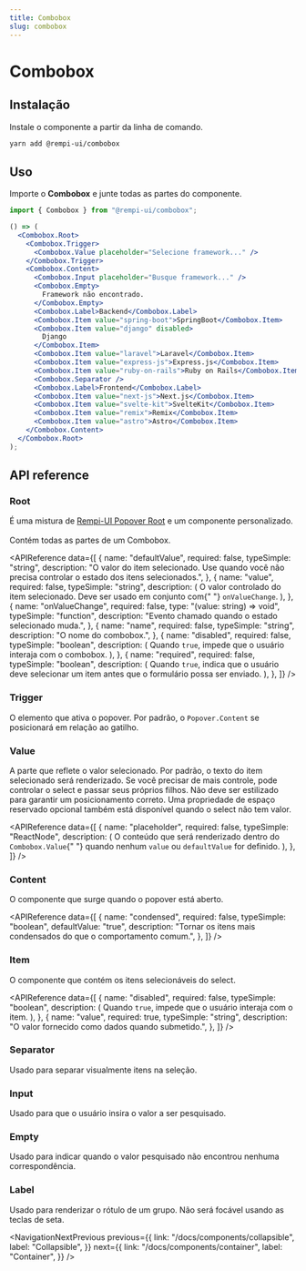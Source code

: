 ```yaml
---
title: Combobox
slug: combobox
---
```


# Combobox

<Description text="Combobox com uma lista de sugestões." />

<SelectVersion />

<PreviewComponent name="combobox" />

## Instalação

Instale o componente a partir da linha de comando.

```bash
yarn add @rempi-ui/combobox
```

## Uso

Importe o <strong>Combobox</strong> e junte todas as partes do componente.

```jsx
import { Combobox } from "@rempi-ui/combobox";

() => (
  <Combobox.Root>
    <Combobox.Trigger>
      <Combobox.Value placeholder="Selecione framework..." />
    </Combobox.Trigger>
    <Combobox.Content>
      <Combobox.Input placeholder="Busque framework..." />
      <Combobox.Empty>
        Framework não encontrado.
      </Combobox.Empty>
      <Combobox.Label>Backend</Combobox.Label>
      <Combobox.Item value="spring-boot">SpringBoot</Combobox.Item>
      <Combobox.Item value="django" disabled>
        Django
      </Combobox.Item>
      <Combobox.Item value="laravel">Laravel</Combobox.Item>
      <Combobox.Item value="express-js">Express.js</Combobox.Item>
      <Combobox.Item value="ruby-on-rails">Ruby on Rails</Combobox.Item>
      <Combobox.Separator />
      <Combobox.Label>Frontend</Combobox.Label>
      <Combobox.Item value="next-js">Next.js</Combobox.Item>
      <Combobox.Item value="svelte-kit">SvelteKit</Combobox.Item>
      <Combobox.Item value="remix">Remix</Combobox.Item>
      <Combobox.Item value="astro">Astro</Combobox.Item>
    </Combobox.Content>
  </Combobox.Root>
);
```

## API reference

### Root

É uma mistura de [Rempi-UI Popover Root](/docs/components/popover) e um componente personalizado. <br /><br />
Contém todas as partes de um Combobox.

<MoreInfo
  componentName="Rempi-UI Popover Root"
  componentLink="/docs/components/popover"
/>

<APIReference
  data={[
    {
      name: "defaultValue",
      required: false,
      typeSimple: "string",
      description:
        "O valor do item selecionado. Use quando você não precisa controlar o estado dos itens selecionados.",
    },
    {
      name: "value",
      required: false,
      typeSimple: "string",
      description: (
        <span>
          O valor controlado do item selecionado. Deve ser usado em conjunto com{" "}
          <code>onValueChange</code>.
        </span>
      ),
    },
    {
      name: "onValueChange",
      required: false,
      type: "(value: string) => void",
      typeSimple: "function",
      description: "Evento chamado quando o estado selecionado muda.",
    },
    {
      name: "name",
      required: false,
      typeSimple: "string",
      description: "O nome do combobox.",
    },
    {
      name: "disabled",
      required: false,
      typeSimple: "boolean",
      description: (
        <span>
          Quando <code>true</code>, impede que o usuário interaja com o
          combobox.
        </span>
      ),
    },
    {
      name: "required",
      required: false,
      typeSimple: "boolean",
      description: (
        <span>
          Quando <code>true</code>, indica que o usuário deve selecionar um item
          antes que o formulário possa ser enviado.
        </span>
      ),
    },
  ]}
/>

### Trigger

O elemento que ativa o popover. Por padrão, o <code>Popover.Content</code> se posicionará em relação ao gatilho.

<MoreInfo
  componentName="Rempi-UI Popover Trigger"
  componentLink="/docs/components/popover"
/>

### Value

A parte que reflete o valor selecionado. Por padrão, o texto do item selecionado será renderizado. Se você precisar de mais controle,
pode controlar o select e passar seus próprios filhos. Não deve ser estilizado para garantir um posicionamento correto. Uma propriedade
de espaço reservado opcional também está disponível quando o select não tem valor.

<APIReference
  data={[
    {
      name: "placeholder",
      required: false,
      typeSimple: "ReactNode",
      description: (
        <span>
          O conteúdo que será renderizado dentro do <code>Combobox.Value</code>{" "}
          quando nenhum <code>value</code> ou <code>defaultValue</code> for
          definido.
        </span>
      ),
    },
  ]}
/>

### Content

O componente que surge quando o popover está aberto.

<MoreInfo
  componentName="Rempi-UI Popover Content"
  componentLink="/docs/components/popover"
/>

<APIReference
  data={[
    {
      name: "condensed",
      required: false,
      typeSimple: "boolean",
      defaultValue: "true",
      description:
        "Tornar os itens mais condensados do que o comportamento comum.",
    },
  ]}
/>

### Item

O componente que contém os itens selecionáveis do select.

<APIReference
  data={[
    {
      name: "disabled",
      required: false,
      typeSimple: "boolean",
      description: (
        <span>
          Quando <code>true</code>, impede que o usuário interaja com o item.
        </span>
      ),
    },
    {
      name: "value",
      required: true,
      typeSimple: "string",
      description: "O valor fornecido como dados quando submetido.",
    },
  ]}
/>

### Separator

Usado para separar visualmente itens na seleção.

<MoreInfo
  componentName="Rempi-UI Separator"
  componentLink="/docs/components/separator"
/>

### Input

Usado para que o usuário insira o valor a ser pesquisado.

<MoreInfo
  componentName="Rempi-UI Input"
  componentLink="/docs/components/input"
/>

### Empty

Usado para indicar quando o valor pesquisado não encontrou nenhuma correspondência.

### Label

Usado para renderizar o rótulo de um grupo. Não será focável usando as teclas de seta.

<NavigationNextPrevious
  previous={{
    link: "/docs/components/collapsible",
    label: "Collapsible",
  }}
  next={{
    link: "/docs/components/container",
    label: "Container",
  }}
/>
